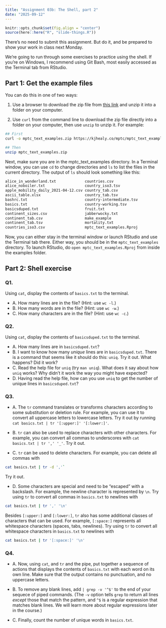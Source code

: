 ```yaml
---
title: "Assignment 03b: The Shell, part 2"
date: "2025-09-12"
---
```


```r
knitr::opts_chunk$set(fig.align = "center")
source(here::here("R", "slide-things.R"))
```

::: {.callout-note}

There's no need to submit this assignment. But do it, and be prepared to show your work in class next Monday.

:::

We're going to run through some exercises to practice using the shell. If you're on Windows, I recommend using Git Bash, most easily accessed as the Terminal tab from RStudio.

## Part 1: Get the example files

You can do this in one of two ways:

1. Use a browser to download the zip file from [this link](https://kjhealy.co/mptc/mptc_text_examples.zip) and unzip it into a folder on your computer.

2. Use `curl` from the command line to download the zip file directly into a folder on your computer, then use `unzip` to unzip it. For example:

```.zsh
## First
curl -o mptc_text_examples.zip https://kjhealy.co/mptc/mptc_text_examples.zip

## Then
unzip mptc_text_examples.zip
```

Next, make sure you are in the mptc_text_examples directory. In a Terminal window, you can use `cd` to change directories and `ls` to list the files in the current directory. The output of `ls` should look something like this:

```.zsh
alice_in_wonderland.txt             countries.csv                       pride_and_prejudice.txt
alice_noboiler.txt                  country_iso3.tsv                    README.md
apple_mobility_daily_2021-04-12.csv country_tab.csv                     roman.txt
ascii_table.xlsx                    country_tab.tsv                     sentences.txt
bashrc.txt                          country-intermediate.tsv            shalott_1832.txt
basics.txt                          country-working.tsv                 shalott_1842.txt
basicsduped.txt                     fruit.txt                           specials.txt
continent_sizes.csv                 jabberwocky.txt                     ulysses.txt
continent_tab.csv                   make_example                        words.txt
continent_tab.tsv                   mortality.txt                       zshrc.txt
countries_iso3.csv                  mptc_text_examples.Rproj
```

Now, you can either stay in the terminal window or launch RStudio and use the Terminal tab there. Either way, you should be in the `mptc_text_examples` directory. To launch RStudio, do `open mptc_text_examples.Rproj` from inside the examples folder.

## Part 2: Shell exercise

### Q1.

Using `cat`, display the contents of `basics.txt` to the terminal.

- A. How many lines are in the file? (Hint: use `wc -l`.)
- B. How many words are in the file? (Hint: use `wc -w`.)
- C. How many characters are in the file? (Hint: use `wc -c`.)

### Q2.

Using `cat`, display the contents of `basicsduped.txt` to the terminal.

- A. How many lines are in `basicsduped.txt`?
- B. I want to know how many *unique* lines are in `basicsduped.txt`. There is a command that seems like it should do this: `uniq`. Try it out. What happens? Did it work?
- C. Read the help file for `uniq` (try `man uniq`). What does it say about how `uniq` works? Why didn't it work the way you might have expected?
- D. Having read the help file, how can you use `uniq` to get the number of unique lines in `basicsduped.txt`?

### Q3.

- A. The `tr` command translates or transforms characters according to some substitution or deletion rule. For example, you can use it to convert all uppercase letters to lowercase letters. Try it out by running `cat basics.txt | tr '[:upper:]' '[:lower:]'`.

- B. `tr` can also be used to replace characters with other characters. For example, you can convert all commas to underscores with `cat basics.txt | tr ',' '_'`. Try it out.

- C. `tr` can be used to delete characters. For example, you can delete all commas with


```.zsh
cat basics.txt | tr -d ','`
```

Try it out.

- D. Some characters are special and need to be "escaped" with a backslash. For example, the newline character is represented by `\n`. Try using `tr` to convert all commas in `basics.txt` to newlines with

```.zsh
cat basics.txt | tr ',' '\n'
```

Besides `[:upper:]` and `[:lower:]`, `tr` also has some additional classes of characters that can be used. For example, `[:space:]` represents all whitespace characters (spaces, tabs, newlines). Try using `tr` to convert all whitespace characters in `basics.txt` to newlines with

```.zsh
cat basics.txt | tr '[:space:]' '\n'
```

### Q4.

- A. Now, using `cat`, and `tr` and the pipe, put together a sequence of actions that displays the contents of `basics.txt` with each word on its own line. Make sure that the output contains no punctuation, and no uppercase letters.

- B. To remove any blank lines, add `| grep -v '^$'` to the end of your sequece of piped commands. (The `-v` option tells `grep` to return all lines *except* those that match the pattern, and `^$` is a regular expression that matches blank lines. We will learn more about regular expressions later in the course.)

- C. Finally, count the number of unique words in `basics.txt`.
